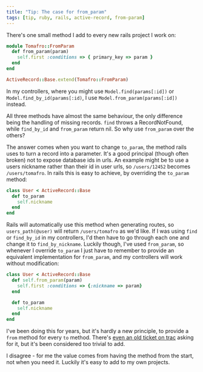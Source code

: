 ```yaml
---
title: "Tip: The case for from_param"
tags: [tip, ruby, rails, active-record, from-param]
---
```

There's one small method I add to every new rails project I work on:

```ruby
module Tomafro::FromParam
  def from_param(param)
    self.first :conditions => { primary_key => param }
  end
end

ActiveRecord::Base.extend(Tomafro::FromParam)
```

In my controllers, where you might use `Model.find(params[:id])` or `Model.find_by_id(params[:id)`, I use `Model.from_param(params[:id])` instead.

All three methods have almost the same behaviour, the only difference being the handling of missing records.  `find` throws a RecordNotFound, while `find_by_id` and `from_param` return nil.  So why use `from_param` over the others?

The answer comes when you want to change `to_param`, the method rails uses to turn a record into a parameter.  It's a good principal (though often broken) not to expose database ids in urls.  An example might be to use a users nickname rather than their id in user urls, so `/users/12452` becomes `/users/tomafro`.  In rails this is easy to achieve, by overriding the `to_param` method:

```ruby
class User < ActiveRecord::Base
  def to_param
    self.nickname
  end
end
```

Rails will automatically use this method when generating routes, so `users_path(@user)` will return `/users/tomafro` as we'd like.  If I was using `find` or `find_by_id` in my controllers, I'd then have to go through each one and change it to `find_by_nickname`.  Luckily though, I've used `from_param`, so whenever I override `to_param` I just have to remember to provide an equivalent implementation for `from_param`, and my controllers will work without modification:

```ruby
class User < ActiveRecord::Base
  def self.from_param(param)
    self.first :conditions => {:nickname => param}
  end

  def to_param
    self.nickname
  end
end
```

I've been doing this for years, but it's hardly a new principle, to provide a `from` method for every `to` method.  There's [even an old ticket on trac](http://dev.rubyonrails.org/ticket/11505) asking for it, but it's been considered too trivial to add.

I disagree - for me the value comes from having the method from the start, not when you need it.  Luckily it's easy to add to my own projects.
